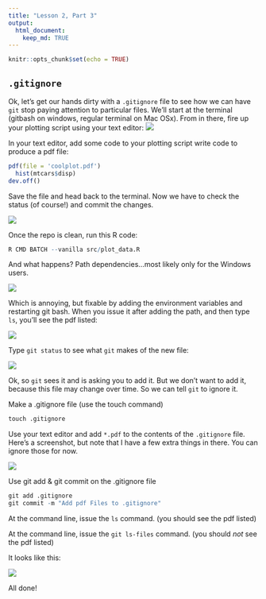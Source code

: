 ```yaml
---
title: "Lesson 2, Part 3"
output: 
  html_document:
    keep_md: TRUE
---
```


```r
knitr::opts_chunk$set(echo = TRUE)
```


## ```.gitignore```
Ok, let's get our hands dirty with a ```.gitignore``` file to see how we can have ```git``` stop paying attention to particular files. 
We'll start at the terminal (gitbash on windows, regular terminal on Mac OSx). From in there, fire up your plotting script using your text editor:
![](images/fire_sublime.png)

In your text editor, add some code to your plotting script write code to produce a pdf file:

```r
pdf(file = 'coolplot.pdf')
  hist(mtcars$disp)
dev.off()
```

Save the file and head back to the terminal. Now we have to check the status (of course!) and commit the changes.

![](images/add_hist.png)

Once the repo is clean, run this R code:

```r
R CMD BATCH --vanilla src/plot_data.R
```

And what happens? Path dependencies...most likely only for the Windows users.

![](images/path_depend.png)
  
Which is annoying, but fixable by adding the environment variables and restarting git bash. When you issue it after adding the path, and then type ```ls```, you'll see the pdf listed:

![](images/cool_plot.png)

Type ```git status``` to see what ```git``` makes of the new file:

![](images/plot_git_status.png)

Ok, so ```git``` sees it and is asking you to add it. But we don't want to add it, because this file may change over time. So we can tell ```git``` to ignore it. 

Make a .gitignore file (use the touch command)

```r
touch .gitignore
```

Use your text editor and add ```*.pdf``` to the contents of the ```.gitignore``` file. Here's a screenshot, but note that I have a few extra things in there. You can ignore those for now.

![](images/gitignore.png)

Use git add & git commit on the .gitignore file

```r
git add .gitignore
git commit -m "Add pdf Files to .gitignore"
```

At the command line, issue the ```ls``` command. (you should see the pdf listed)

At the command line, issue the ```git ls-files``` command. (you should _not_ see the pdf listed)

It looks like this:

![](images/ignore_ls.png)


All done!
